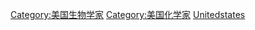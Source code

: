 {{Commonscat|Biochemists from the United States}}

[[Category:美国生物学家|Category:美国生物学家]]
[[Category:美国化学家|Category:美国化学家]]
[[Category:各國生物化學家|Unitedstates]]